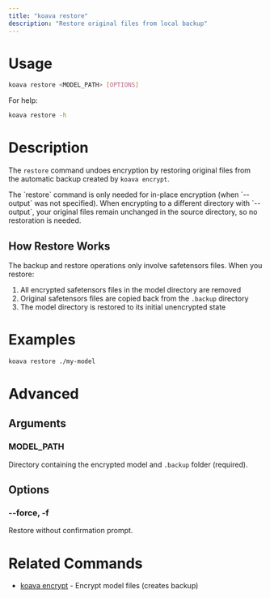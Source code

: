 ```yaml
---
title: "koava restore"
description: "Restore original files from local backup"
---
```


# Usage

```bash
koava restore <MODEL_PATH> [OPTIONS]
```

For help:
```bash
koava restore -h
```

# Description

The `restore` command undoes encryption by restoring original files from the automatic backup created by `koava encrypt`. 

<Note>
The `restore` command is only needed for in-place encryption (when `--output` was not specified). When encrypting to a different directory with `--output`, your original files remain unchanged in the source directory, so no restoration is needed.
</Note>

## How Restore Works

The backup and restore operations only involve safetensors files. When you restore:

1. All encrypted safetensors files in the model directory are removed
2. Original safetensors files are copied back from the `.backup` directory
3. The model directory is restored to its initial unencrypted state


# Examples

```bash
koava restore ./my-model
```

# Advanced

## Arguments

### MODEL_PATH
Directory containing the encrypted model and `.backup` folder (required).

## Options

### --force, -f
Restore without confirmation prompt.

# Related Commands

- [koava encrypt](/koava/encrypt) - Encrypt model files (creates backup)
